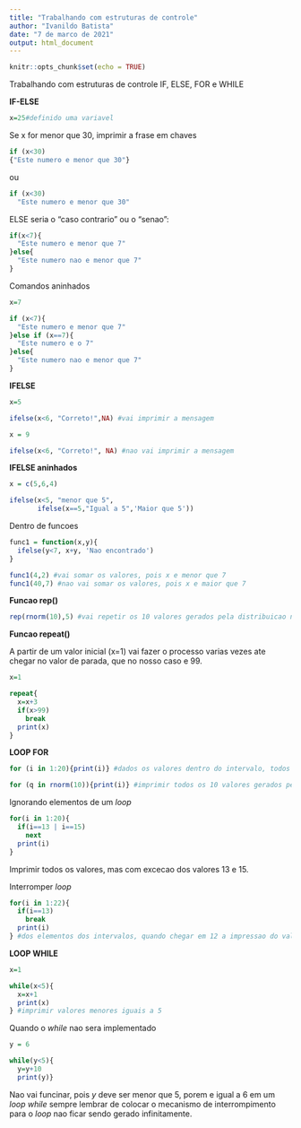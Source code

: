 ---
title: "Trabalhando com estruturas de controle"
author: "Ivanildo Batista"
date: "7 de marco de 2021"
output: html_document
---

```{r setup, include=FALSE}
knitr::opts_chunk$set(echo = TRUE)
```

Trabalhando com estruturas de controle IF, ELSE, FOR e WHILE

**IF-ELSE**
```{r}
x=25#definido uma variavel
```

Se x for menor que 30, imprimir a frase em chaves
```{r}
if (x<30)
{"Este numero e menor que 30"}
```

ou
```{r}
if (x<30)
  "Este numero e menor que 30"
```

ELSE seria o "caso contrario" ou o "senao":
```{r}
if(x<7){
  "Este numero e menor que 7"
}else{
  "Este numero nao e menor que 7"
}
```

Comandos aninhados

```{r}
x=7

if (x<7){
  "Este numero e menor que 7"
}else if (x==7){
  "Este numero e o 7"
}else{
  "Este numero nao e menor que 7"
}
```

**IFELSE**
```{r}
x=5
```

```{r}
ifelse(x<6, "Correto!",NA) #vai imprimir a mensagem
```

```{r}
x = 9
```

```{r}
ifelse(x<6, "Correto!", NA) #nao vai imprimir a mensagem
```

**IFELSE aninhados**
```{r}
x = c(5,6,4)
```

```{r}
ifelse(x<5, "menor que 5",
       ifelse(x==5,"Igual a 5",'Maior que 5'))
```

Dentro de funcoes
```{r}
func1 = function(x,y){
  ifelse(y<7, x+y, 'Nao encontrado')
}
```

```{r}
func1(4,2) #vai somar os valores, pois x e menor que 7
func1(40,7) #nao vai somar os valores, pois x e maior que 7
```

**Funcao rep()**
```{r}
rep(rnorm(10),5) #vai repetir os 10 valores gerados pela distribuicao normal 5x
```

**Funcao repeat()**

A partir de um valor inicial (x=1) vai fazer o processo varias vezes ate chegar no valor de parada, que no nosso caso e 99.
```{r}
x=1
```
```{r}
repeat{
  x=x+3
  if(x>99)
    break
  print(x)
}
```

**LOOP FOR**

```{r}
for (i in 1:20){print(i)} #dados os valores dentro do intervalo, todos serao impressos
```

```{r}
for (q in rnorm(10)){print(i)} #imprimir todos os 10 valores gerados pela distribuicao normal
```

Ignorando elementos de um *loop*
```{r}
for(i in 1:20){
  if(i==13 | i==15)
    next
  print(i)
}
```
Imprimir todos os valores, mas com excecao dos valores 13 e 15.

Interromper *loop*
```{r}
for(i in 1:22){
  if(i==13)
    break
  print(i)
} #dos elementos dos intervalos, quando chegar em 12 a impressao do valores ira parar
```

**LOOP WHILE**
```{r}
x=1
```


```{r}
while(x<5){
  x=x+1
  print(x)
} #imprimir valores menores iguais a 5
```

Quando o *while* nao sera implementado
```{r}
y = 6
```

```{r}
while(y<5){
  y=y+10
  print(y)}
```
Nao vai funcinar, pois *y* deve ser menor que 5, porem e igual a 6 em um *loop while* sempre lembrar de colocar o mecanismo de interrompimento para o *loop* nao ficar sendo gerado infinitamente.
